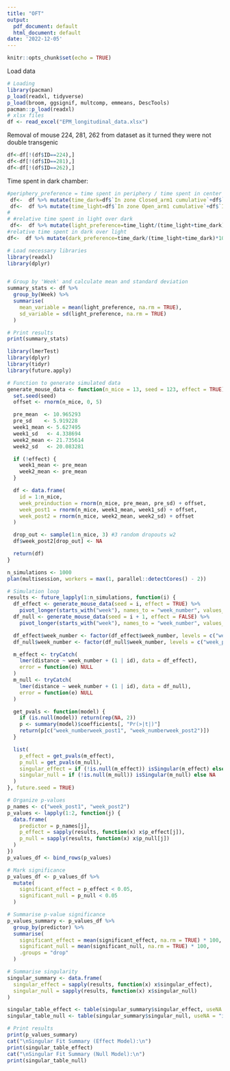 ```yaml
---
title: "OFT"
output:
  pdf_document: default
  html_document: default
date: '2022-12-05'
---
```


```r
knitr::opts_chunk$set(echo = TRUE)
```


Load data
```r

# Loading
library(pacman)
p_load(readxl, tidyverse)
p_load(broom, ggsignif, multcomp, emmeans, DescTools)
pacman::p_load(readxl)
# xlsx files
df <- read_excel("EPM_longitudinal_data.xlsx")

```

Removal of mouse 224, 281, 262 from dataset as it turned they were not double transgenic
```r
df<-df[!(df$ID==224),] 
df<-df[!(df$ID==281),] 
df<-df[!(df$ID==262),] 


```



Time spent in dark chamber:
```r
#periphery_preference = time spent in periphery / time spent in center
 df<-  df %>% mutate(time_dark=df$`In zone Closed_arm1 cumulative`+df$`In zone Closed_arm2 cumulative`)
 df<-  df %>% mutate(time_light=df$`In zone Open_arm1 cumulative`+df$`In zone Open_arm2 cumaltive`)
# 
# #relative time spent in light over dark
 df<-  df %>% mutate(light_preference=time_light/(time_light+time_dark)*100) 
#relative time spent in dark over light
df<-  df %>% mutate(dark_preference=time_dark/(time_light+time_dark)*100) 

```

```r
# Load necessary libraries
library(readxl)
library(dplyr)


# Group by 'Week' and calculate mean and standard deviation
summary_stats <- df %>%
  group_by(Week) %>%
  summarise(
    mean_variable = mean(light_preference, na.rm = TRUE),
    sd_variable = sd(light_preference, na.rm = TRUE)
  )

# Print results
print(summary_stats)

```

```r
library(lmerTest)
library(dplyr)
library(tidyr)
library(future.apply)

# Function to generate simulated data
generate_mouse_data <- function(n_mice = 13, seed = 123, effect = TRUE) {
  set.seed(seed)
  offset <- rnorm(n_mice, 0, 5)

  pre_mean  <- 10.965293
  pre_sd    <- 5.919228	
  week1_mean <- 5.627495
  week1_sd   <- 4.338694	
  week2_mean <- 21.735614	
  week2_sd   <- 20.083281	

  if (!effect) {
    week1_mean <- pre_mean
    week2_mean <- pre_mean
  }

  df <- data.frame(
    id = 1:n_mice,
    week_preinduction = rnorm(n_mice, pre_mean, pre_sd) + offset,
    week_post1 = rnorm(n_mice, week1_mean, week1_sd) + offset,
    week_post2 = rnorm(n_mice, week2_mean, week2_sd) + offset
  )

  drop_out <- sample(1:n_mice, 3) #3 random dropouts w2
  df$week_post2[drop_out] <- NA

  return(df)
}

n_simulations <- 1000
plan(multisession, workers = max(1, parallel::detectCores() - 2))

# Simulation loop
results <- future_lapply(1:n_simulations, function(i) {
  df_effect <- generate_mouse_data(seed = i, effect = TRUE) %>%
    pivot_longer(starts_with("week"), names_to = "week_number", values_to = "distance")
  df_null <- generate_mouse_data(seed = i + 1, effect = FALSE) %>%
    pivot_longer(starts_with("week"), names_to = "week_number", values_to = "distance")

  df_effect$week_number <- factor(df_effect$week_number, levels = c("week_preinduction", "week_post1", "week_post2"))
  df_null$week_number <- factor(df_null$week_number, levels = c("week_preinduction", "week_post1", "week_post2"))

  m_effect <- tryCatch(
    lmer(distance ~ week_number + (1 | id), data = df_effect),
    error = function(e) NULL
  )
  m_null <- tryCatch(
    lmer(distance ~ week_number + (1 | id), data = df_null),
    error = function(e) NULL
  )

  get_pvals <- function(model) {
    if (is.null(model)) return(rep(NA, 2))
    p <- summary(model)$coefficients[, "Pr(>|t|)"]
    return(p[c("week_numberweek_post1", "week_numberweek_post2")])
  }

  list(
    p_effect = get_pvals(m_effect),
    p_null = get_pvals(m_null),
    singular_effect = if (!is.null(m_effect)) isSingular(m_effect) else NA,
    singular_null = if (!is.null(m_null)) isSingular(m_null) else NA
  )
}, future.seed = TRUE)

# Organize p-values
p_names <- c("week_post1", "week_post2")
p_values <- lapply(1:2, function(j) {
  data.frame(
    predictor = p_names[j],
    p_effect = sapply(results, function(x) x$p_effect[j]),
    p_null = sapply(results, function(x) x$p_null[j])
  )
})
p_values_df <- bind_rows(p_values)

# Mark significance
p_values_df <- p_values_df %>%
  mutate(
    significant_effect = p_effect < 0.05,
    significant_null = p_null < 0.05
  )

# Summarise p-value significance
p_values_summary <- p_values_df %>%
  group_by(predictor) %>%
  summarise(
    significant_effect = mean(significant_effect, na.rm = TRUE) * 100,
    significant_null = mean(significant_null, na.rm = TRUE) * 100,
    .groups = "drop"
  )

# Summarise singularity
singular_summary <- data.frame(
  singular_effect = sapply(results, function(x) x$singular_effect),
  singular_null = sapply(results, function(x) x$singular_null)
)

singular_table_effect <- table(singular_summary$singular_effect, useNA = "ifany")
singular_table_null <- table(singular_summary$singular_null, useNA = "ifany")

# Print results
print(p_values_summary)
cat("\nSingular Fit Summary (Effect Model):\n")
print(singular_table_effect)
cat("\nSingular Fit Summary (Null Model):\n")
print(singular_table_null)

```